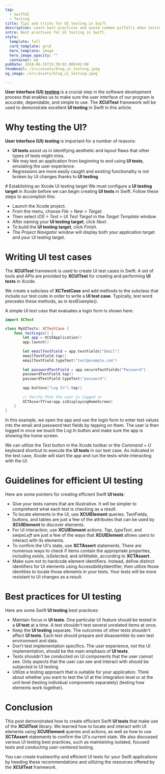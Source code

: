 ```yaml
---
tag:
  - SwiftUI
  - Testing
title: Tips and tricks for UI testing in Swift
description: Learn best practices and avoid common pitfalls when testing in Swift to ensure the quality and reliability of your code.
intro: Best practives for UI testing in Swift.
style:
  template: full
  card_template: grid
  hero_template: image
  hero_image_opacity: ""
  container: md
pubDate: 2018-06-15T15:59:01.000+02:00
thumbnail: /src/assets/blog_ui_testing.jpeg
og_image: /src/assets/blog_ui_testing.jpeg

---
```

**User interface (UI) [testing](https://raulferrer.dev/blog/intro_to_testing_in_swift/)** is a crucial step in the software development process that enables us to make sure the user interface of our program is accurate, dependable, and simple to use. The **XCUITest** framework will be used to demonstrate excellent **UI testing** in Swift in this article.


# Why testing the UI?
**User interface (UI) testing** is important for a number of reasons:

* **UI tests** assist us in identifying aesthetic and layout flaws that other types of tests might miss.
* We may test an application from beginning to end using **UI tests**, emulating the user experience.
* Regressions are more easily caught and existing functionality is not broken by UI changes thanks to **UI testing**.

# Establishing an Xcode UI testing target
We must configure a **UI testing target** in Xcode before we can begin creating **UI tests** in Swift. Follow these steps to accomplish this:

* Launch the Xcode project.
* From the menu, choose *File > New > Target*.
* Then select *iOS > Test > UI Test Target* in the *Target Template* window.
* After naming your **UI testing target**, click *Next*.
* To build the **UI testing target**, click *Finish*.
* The *Project Navigator* window will display both your application target and your UI testing target.

# Writing UI test cases
The **XCUITest** framework is used to create UI test cases in Swift. A set of tools and APIs are provided by **XCUITest** for creating and performing **UI tests** in Xcode.

We create a subclass of **XCTestCase** and add methods to the subclass that include our test code in order to write a **UI test case**. Typically, *test* word precedes these methods, as in *testExample()*.

A simple *UI test case* that evaluates a login form is shown here:

```swift
import XCTest

class MyUITests: XCTestCase {
    func testLogin() {
        let app = XCUIApplication()
        app.launch()
        
        let emailTextField = app.textFields["Email"]
        emailTextField.tap()
        emailTextField.typeText("test@example.com")
        
        let passwordTextField = app.secureTextFields["Password"]
        passwordTextField.tap()
        passwordTextField.typeText("password")
        
        app.buttons["Log In"].tap()
        
        // Verify that the user is logged in
        XCTAssertTrue(app.isDisplayingHomeScreen)
    }
}
```

In this example, we open the app and use the login form to enter test values into the email and password text fields by tapping on them. The user is then logged in once we touch the *Log In* button and make sure the app is showing the home screen.

We can utilize the *Test* button in the Xcode toolbar or the *Command + U* keyboard shortcut to execute the **UI tests** in our test case. As indicated in the test case, Xcode will start the app and run the tests while interacting with the UI.

# Guidelines for efficient UI testing
Here are some pointers for creating efficient Swift **UI tests**:

* Give your tests names that are illustrative. It will be simpler to comprehend what each test is checking as a result.
* To locate elements in the UI, use **XCUIElement** queries. TextFields, buttons, and tables are just a few of the attributes that can be used by **XCUIElement** to discover elements.
* For UI interaction, use **XCUIElement** actions. *Tap*, *typeText*, and *swipeLeft* are just a few of the ways that **XCUIElement** allows users to interact with its elements.
* To confirm the UI's state, use **XCTAssert** statements. There are numerous ways to check if items contain the appropriate properties, including *exists*, *isSelected*, and *isHittable*, according to **XCTAssert**.
* Make sure not to hardcode element identifiers. Instead, define distinct identifiers for UI elements using AccessibilityIdentifier, then utilize those identities to locate those elements in your tests. Your tests will be more resistant to UI changes as a result.

# Best practices for UI testing
Here are some Swift **UI testing** best practices:

* Maintain focus in **UI tests**. One particular UI feature should be tested in a **UI test** at a time. A test shouldn't test several unrelated items at once.
* Keep the **UI testing** separate. The outcomes of other tests shouldn't affect **UI tests**. Each test should prepare and disassemble its own test environment and data.
* Don't test implementation specifics. The user experience, not the UI implementation, should be the main emphasis of **UI tests**.
* Tests shouldn't be conducted on UI components that the user cannot see. Only aspects that the user can see and interact with should be subjected to UI testing.
* Utilize a testing approach that is suitable for your application. Think about whether you want to test the UI at the integration level or at the unit level (testing individual components separately) (testing how elements work together).


# Conclusion
This post demonstrated how to create efficient Swift **UI tests** that make use of the **XCUITest** library. We learned how to locate and interact with UI elements using **XCUIElement** queries and actions, as well as how to use **XCTAssert** statements to confirm the UI's current state. We also discussed various UI testing best practices, such as maintaining isolated, focused tests and conducting user-centered testing.

You can create trustworthy and efficient UI tests for your Swift applications by heeding these recommendations and utilizing the resources offered by the **XCUITest** framework.


